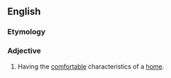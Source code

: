 ==English==

===Etymology===
{{suffix|en|home|like}}

===Adjective===
{{en-adj}}

# Having the [[comfortable]] characteristics of a [[home]].